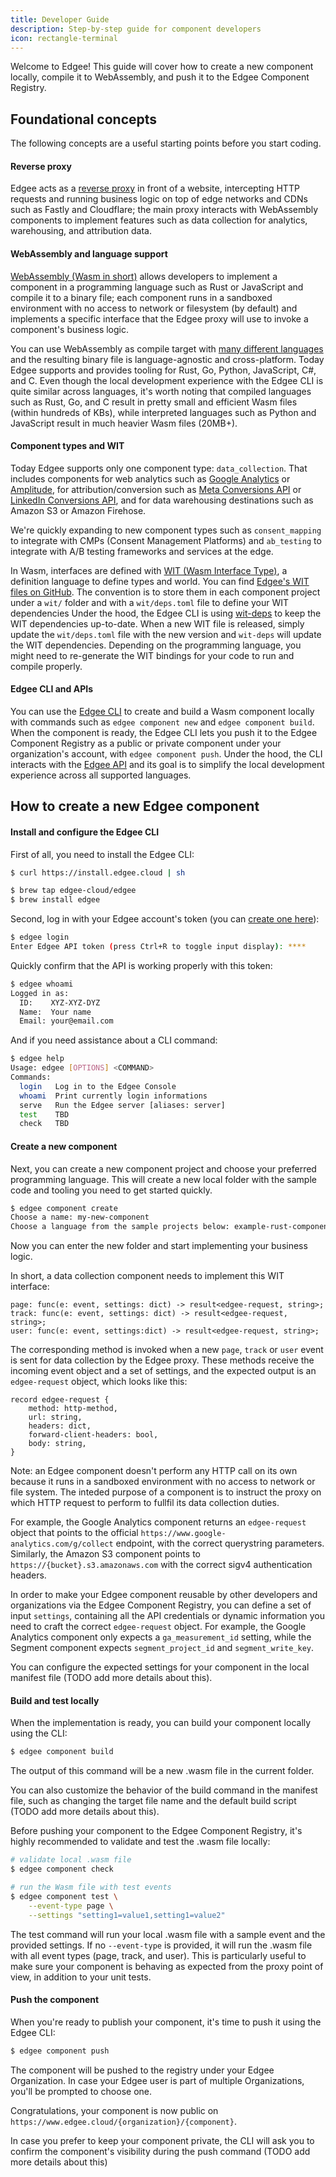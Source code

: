 ```yaml
---
title: Developer Guide
description: Step-by-step guide for component developers
icon: rectangle-terminal
---
```



<EdgeeSdk />

Welcome to Edgee! This guide will cover how to create a new component locally,
compile it to WebAssembly, and push it to the Edgee Component Registry.

## Foundational concepts
The following concepts are a useful starting points before you start coding.

#### Reverse proxy
Edgee acts as a [reverse proxy](https://en.wikipedia.org/wiki/Reverse_proxy) in front of a website, intercepting HTTP requests and running business
logic on top of edge networks and CDNs such as Fastly and Cloudflare; the main proxy interacts with WebAssembly components
to implement features such as data collection for analytics, warehousing, and attribution data.

#### WebAssembly and language support
[WebAssembly (Wasm in short)](https://webassembly.org/) allows developers to implement a component in a programming language such as Rust or JavaScript
and compile it to a binary file; each component runs in a sandboxed environment with no access to network or filesystem (by default)
and implements a specific interface that the Edgee proxy will use to invoke a component's business logic.

You can use WebAssembly as compile target with [many different languages](https://component-model.bytecodealliance.org/language-support.html)
and the resulting binary file is language-agnostic and cross-platform. Today Edgee supports and provides tooling for
Rust, Go, Python, JavaScript, C#, and C. Even though the local development experience with the Edgee CLI is quite similar across languages,
it's worth noting that compiled languages such as Rust, Go, and C result in pretty small and efficient Wasm files (within hundreds of KBs),
while interpreted languages such as Python and JavaScript result in much heavier Wasm files (20MB+).

#### Component types and WIT
Today Edgee supports only one component type: `data_collection`. That includes components
for web analytics such as
[Google Analytics](/components/data-collection/google-analytics) or [Amplitude](/components/data-collection/amplitude),
for attribution/conversion such as
[Meta Conversions API](/components/data-collection/meta-capi) or [LinkedIn Conversions API](/components/data-collection/linkedin-capi),
and for data warehousing destinations such as Amazon S3 or Amazon Firehose.

We're quickly expanding to new component types such as `consent_mapping`
to integrate with CMPs (Consent Management Platforms) and `ab_testing` to integrate with A/B testing frameworks and services at the edge.

In Wasm, interfaces are defined with [WIT (Wasm Interface Type)](https://component-model.bytecodealliance.org/design/wit.html),
a definition language to define types and world. You can find [Edgee's WIT files on GitHub](https://github.com/edgee-cloud/edgee-wit).
The convention is to store them in each component project under a `wit/` folder and with a `wit/deps.toml` file to define your WIT dependencies
Under the hood, the Edgee CLI is using [wit-deps](https://github.com/bytecodealliance/wit-deps) to keep the WIT dependencies up-to-date. When a new WIT file is released,
simply update the `wit/deps.toml` file with the new version and `wit-deps` will update the WIT dependencies. Depending on the programming language,
you might need to re-generate the WIT bindings for your code to run and compile properly.

#### Edgee CLI and APIs
You can use the [Edgee CLI](https://github.com/edgee-cloud/edgee) to create and build a Wasm component locally with commands such as 
`edgee component new` and `edgee component build`. 
When the component is ready, the Edgee CLI lets you push it to the Edgee Component Registry as a public or private component
under your organization's account, with `edgee component push`. Under the hood, the CLI interacts with the
[Edgee API](/api-reference/introduction) and its goal is to simplify the local development experience across all supported languages.

## How to create a new Edgee component

#### Install and configure the Edgee CLI

First of all, you need to install the Edgee CLI:

<CodeGroup>

```bash curl
$ curl https://install.edgee.cloud | sh
```

```bash brew
$ brew tap edgee-cloud/edgee
$ brew install edgee
```

</CodeGroup>

Second, log in with your Edgee account's token (you can [create one here](https://www.edgee.cloud/me/settings/tokens)):

```bash 
$ edgee login
Enter Edgee API token (press Ctrl+R to toggle input display): ****
```

Quickly confirm that the API is working properly with this token:

```bash 
$ edgee whoami
Logged in as:
  ID:    XYZ-XYZ-DYZ
  Name:  Your name
  Email: your@email.com
```

And if you need assistance about a CLI command:

```bash 
$ edgee help
Usage: edgee [OPTIONS] <COMMAND>
Commands:
  login   Log in to the Edgee Console
  whoami  Print currently login informations
  serve   Run the Edgee server [aliases: server]
  test    TBD
  check   TBD
```

#### Create a new component

Next, you can create a new component project and choose your preferred programming language.
This will create a new local folder with the sample code and tooling you need to get started quickly.

```bash 
$ edgee component create
Choose a name: my-new-component
Choose a language from the sample projects below: example-rust-component
```

Now you can enter the new folder and start implementing your business logic.

In short, a data collection component needs to implement this WIT interface:

```text
page: func(e: event, settings: dict) -> result<edgee-request, string>;
track: func(e: event, settings: dict) -> result<edgee-request, string>;
user: func(e: event, settings:dict) -> result<edgee-request, string>;
```

The corresponding method is invoked when a new `page`, `track` or `user` event is sent for data collection
by the Edgee proxy. These methods receive the incoming event object and a set of settings, and the expected
output is an `edgee-request` object, which looks like this:

```text
record edgee-request {
    method: http-method,
    url: string,
    headers: dict,
    forward-client-headers: bool,
    body: string,
}
```

<Note>
  Note: an Edgee component doesn't perform any HTTP call on its own because it runs in a sandboxed environment with no access
  to network or file system. The inteded purpose of a component is to instruct the proxy on which HTTP request to perform
  to fullfil its data collection duties.
</Note>

For example, the Google Analytics component returns an `edgee-request` object that points to the official
`https://www.google-analytics.com/g/collect` endpoint, with the correct querystring parameters.
Similarly, the Amazon S3 component points to `https://{bucket}.s3.amazonaws.com` with the correct sigv4 authentication headers.

In order to make your Edgee component reusable by other developers and organizations via the Edgee Component Registry,
you can define a set of input `settings`, containing all the API credentials or dynamic
information you need to craft the correct `edgee-request` object. For example, the Google Analytics component only expects a
`ga_measurement_id` setting, while the Segment component expects `segment_project_id` and `segment_write_key`.

You can configure the expected settings for your component in the local manifest file (TODO add more details about this).

#### Build and test locally

When the implementation is ready, you can build your component locally using the CLI:

```bash
$ edgee component build
```

The output of this command will be a new .wasm file in the current folder.

You can also customize the behavior of the build command in the manifest file, such as changing the target file name
and the default build script (TODO add more details about this).

Before pushing your component to the Edgee Component Registry, it's highly recommended to validate and test the .wasm file locally:

```bash
# validate local .wasm file
$ edgee component check

# run the Wasm file with test events
$ edgee component test \
    --event-type page \
    --settings "setting1=value1,setting1=value2"
```

The test command will run your local .wasm file with a sample event and the provided settings.
If no `--event-type` is provided, it will run the .wasm file with all event types (page, track, and user).
This is particularly useful to make sure your component is behaving as expected from the proxy point of view, in addition to your unit tests.


#### Push the component 

When you're ready to publish your component, it's time to push it using the Edgee CLI:

```bash
$ edgee component push
```

The component will be pushed to the registry under your Edgee Organization.
In case your Edgee user is part of multiple Organizations, you'll be prompted to choose one.

Congratulations, your component is now public on `https://www.edgee.cloud/{organization}/{component}`.

In case you prefer to keep your component private, the CLI will ask you to confirm the component's visibility during the push command
(TODO add more details about this)

